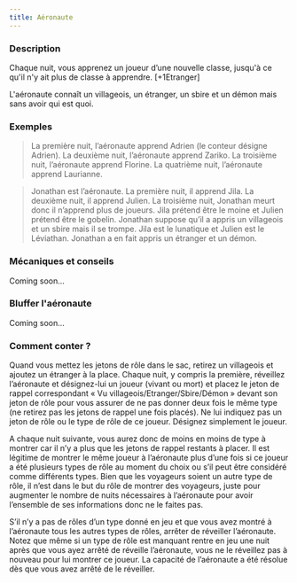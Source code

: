 ```yaml
---
title: Aéronaute
---
```



<Role AERONAUTE header />

### Description

Chaque nuit, vous apprenez un joueur d’une nouvelle classe, jusqu'à ce qu'il n'y ait plus de classe à apprendre. [+1Etranger]

L'aéronaute connaît un villageois, un étranger, un sbire et un démon mais sans avoir qui est quoi.

### Exemples 

> La première nuit, l’aéronaute apprend Adrien (le conteur désigne Adrien). La deuxième nuit, l’aéronaute apprend Zariko. La troisième nuit, l’aéronaute apprend Florine. La quatrième nuit, l’aéronaute apprend Laurianne.

> Jonathan est l’aéronaute. La première nuit, il apprend Jila. La deuxième nuit, il apprend Julien. La troisième nuit, Jonathan meurt donc il n’apprend plus de joueurs. Jila prétend être le moine et Julien prétend être le gobelin. Jonathan suppose qu’il a appris un villageois et un sbire mais il se trompe. Jila est le lunatique et Julien est le Léviathan. Jonathan a en fait appris un étranger et un démon.

### Mécaniques et conseils

Coming soon...

### Bluffer l'aéronaute

Coming soon...

### Comment conter ?

Quand vous mettez les jetons de rôle dans le sac, retirez un villageois et ajoutez un étranger à la place. Chaque nuit, y compris la première, réveillez l’aéronaute et désignez-lui un joueur (vivant ou mort) et placez le jeton de rappel correspondant « Vu villageois/Etranger/Sbire/Démon » devant son jeton de rôle pour vous assurer de ne pas donner deux fois le même type (ne retirez pas les jetons de rappel une fois placés). Ne lui indiquez pas un jeton de rôle ou le type de rôle de ce joueur. Désignez simplement le joueur.

A chaque nuit suivante, vous aurez donc de moins en moins de type à montrer car il n’y a plus que les jetons de rappel restants à placer. Il est légitime de montrer le même joueur à l’aéronaute plus d’une fois si ce joueur a été plusieurs types de rôle au moment du choix ou s’il peut être considéré comme différents types. Bien que les voyageurs soient un autre type de rôle, il n’est dans le but du rôle de montrer des voyageurs, juste pour augmenter le nombre de nuits nécessaires à l’aéronaute pour avoir l’ensemble de ses informations donc ne le faites pas.

S’il n’y a pas de rôles d’un type donné en jeu et que vous avez montré à l’aéronaute tous les autres types de rôles, arrêter de réveiller l’aéronaute. Notez que même si un type de rôle est manquant rentre en jeu une nuit après que vous ayez arrêté de réveille l’aéronaute, vous ne le réveillez pas à nouveau pour lui montrer ce joueur. La capacité de l’aéronaute a été résolue dès que vous avez arrêté de le réveiller.